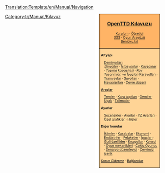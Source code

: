 <noinclude>[[Translation:Template/en/Manual/Navigation]]</noinclude><noinclude></noinclude>
<div style="float:right; padding-left:12px; background:#ffffff;">
<div style="border:1px solid #000000; background:#ffb466; padding:5px; -moz-border-radius-topleft:5px; -moz-border-radius-topright:5px; font-size: 12pt;">
<center><strong><font size="3">[[tr/Manual/Main Page|OpenTTD Kılavuzu]]</font></strong></center>
<div style="font-size: 8pt; text-align: center;">
[[tr/Manual/Kurulum|Kurulum]] &middot; 
[[tr/Manual/Tutorial/Main Page|Öğretici]]<br />
[[tr/Archive/Community/SSS|SSS]] &middot; 
[[tr/Manual/Oyun Arayüzü|Oyun Arayüzü]]<br />
[[tr/Benioku.txt|Benioku.txt]]
</div>
</div>
<div style="border:1px solid black; border-top-width: 0px; background:#ffd496; padding:5px; -moz-border-radius-bottomleft:5px; -moz-border-radius-bottomright:8px; font-size: 8pt;">

<div style="width: 186px">
'''Altyapı'''
<div style="margin-left:10px;">
[[tr/Manual/Demiryolu inşaatı|Demiryolları]]: <br />
:''[[tr/Sinyaller|Sinyaller]]'' &middot; ''[[tr/Demiryolu istasyonu|İstasyonlar]]'' &middot; ''[[tr/Community/Junctionary/Main Page|Kavşaklar]]'' &middot; ''[[tr/Trenyolu Tasarımları|Taşıma kapasitesi]]'' &middot; ''[[tr/Community/Ray Tasarımları|Ray Tasarımları ve İpuçları]]''
[[tr/Manual/Karayolu inşaatı|Karayolları]] &middot; [[tr/Manual/Tramvaylar|Tramvaylar]] &middot; [[tr/Manual/Suyolu inşaatı|Suyolları]] &middot; [[tr/Manual/Havaalanı inşaatı|Havaalanları]] &middot; [[tr/Manual/Çevre düzeni|Çevre düzeni]]
</div>
</div>

<div style="width: 186px">
'''[[tr/Manual/Araçlar|Araçlar]]'''
<div style="margin-left:10px;">
[[tr/Manual/Trenler|Trenler]] &middot; [[tr/Manual/Kara taşıtları|Kara taşıtları]] &middot; [[tr/Manual/Gemiler|Gemiler]] &middot;
[[tr/Manual/Uçak|Uçak]] &middot; [[tr/Manual/Talimatlar|Talimatlar]]
</div>
</div>

<div style="width: 186px">
'''Ayarlar'''
<div style="margin-left:10px;">
[[tr/Manual/Seçenekler|Seçenekler]] &middot; [[tr/Archive/Manual/Settings/Ayarlar|Ayarlar]] &middot; [[tr/Manual/YZ Ayarları|YZ Ayarları]] &middot;
[[tr/Manual/NewGRF|Özel grafikler]] &middot; [[tr/Manual/Hileler|Hileler]]
</div>
</div>

<div style="width: 186px">
'''Diğer konular'''<br />
<div style="margin-left:10px;">
[[tr/Manual/İklimler|İklimler]] &middot; [[tr/Manual/Kasabalar|Kasabalar]] &middot; [[tr/Manual/Ekonomi|Ekonomi]] &middot; [[tr/Manual/Endüstriler|Endüstriler]] &middot;
[[tr/Manual/Felaketler|Felaketler]] &middot; [[tr/Manual/İpuçları|İpuçları]] &middot;
[[tr/Manual/Gizli özellikler|Gizli özellikler]] &middot; [[tr/Manual/Kısayollar|Kısayollar]] &middot;
[[tr/Manual/Konsol|Konsol]] &middot; [[tr/Oyun mekanikleri|Oyun mekanikleri]] &middot;
[[tr/Manual/Çoklu Oyuncu|Çoklu Oyuncu]] &middot; [[tr/Manual/Senaryo düzenleyici|Senaryo düzenleyici]] &middot;
[[tr/Manual/Çevrimiçi içerik|Çevrimiçi içerik]]
</div>
</div>

[[tr/Archive/Manual/Sorun Giderme|Sorun Giderme]] &middot; [[tr/Archive/Lists/Bağlantılar|Bağlantılar]]
</div>
</div>
<includeonly>[[Category:tr/Manual/Kılavuz]]</includeonly>